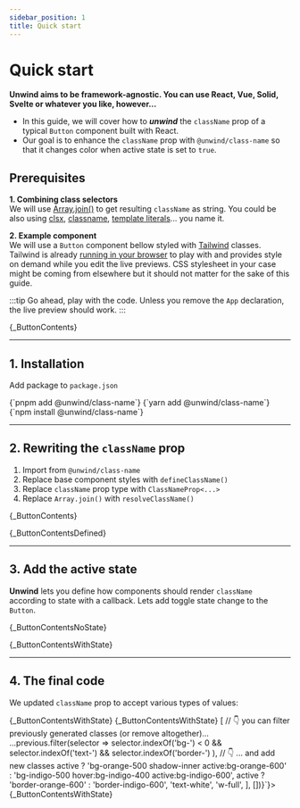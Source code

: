 ```yaml
---
sidebar_position: 1
title: Quick start
---
```





# Quick start

**Unwind aims to be framework-agnostic. You can use React, Vue, Solid, Svelte or whatever you like, however…**

- In this guide, we will cover how to _**unwind**_ the `className` prop of a typical `Button` component built with React.
- Our goal is to enhance the `className` prop with `@unwind/class-name` so that it changes color when active state is set to `true`.

## Prerequisites

**1. Combining class selectors**<br />
We will use [Array.join()](https://developer.mozilla.org/en-US/docs/Web/JavaScript/Reference/Global_Objects/Array/join) to get resulting `className` as string.
You could be also using [clsx](https://www.npmjs.com/package/clsx), [classname](https://www.npmjs.com/package/classname), [template literals](https://developer.mozilla.org/en-US/docs/Web/JavaScript/Reference/Template_literals)... you name it.

**2. Example component**<br />
We will use a `Button` component bellow styled with [Tailwind](https://tailwindcss.com/) classes.
Tailwind is already [running in your browser](https://tailwindcss.com/docs/installation/play-cdn)
to play with and provides style on demand while you edit the live previews.
CSS stylesheet in your case might be coming from elsewhere but it should not matter for the sake of this guide.

:::tip
Go ahead, play with the code. Unless you remove the `App` declaration, the live preview should work.
:::

<CodeEditor live title="Button.tsx">{_ButtonContents}</CodeEditor>

---

## 1. Installation

Add package to `package.json`

<Tabs>
  <TabItem value="pnpm" label="pnpm" default>
    <CodeBlock language="bash">{`pnpm add @unwind/class-name`}</CodeBlock>
  </TabItem>
  <TabItem value="yarn" label="yarn">
    <CodeBlock language="bash">{`yarn add @unwind/class-name`}</CodeBlock>
  </TabItem>
  <TabItem value="npm" label="npm">
    <CodeBlock language="bash">{`npm install @unwind/class-name`}</CodeBlock>
  </TabItem>
</Tabs>

---

## 2. Rewriting the `className` prop

1. Import from `@unwind/class-name`
1. Replace base component styles with `defineClassName()`
2. Replace `className` prop type with `ClassNameProp<...>`
3. Replace `Array.join()` with `resolveClassName()`

<div className="row">
<div className="col col--6">

<CodeEditor keepEmptyLines title="Button.tsx (before)">{_ButtonContents}</CodeEditor>

</div>
<div className="col col--6">

<CodeEditor title="Button.tsx (after)">{_ButtonContentsDefined}</CodeEditor>

</div>
</div>

---

## 3. Add the active state

**Unwind** lets you define how components should render `className` according to state with a callback.
Lets add toggle state change to the `Button`.

<div className="row">
<div className="col col--6">

<CodeEditor keepEmptyLines title="Button.tsx (before)">{_ButtonContentsNoState}</CodeEditor>

</div>
<div className="col col--6">

<CodeEditor title="Button.tsx (after)">{_ButtonContentsWithState}</CodeEditor>

</div>
</div>

---

## 4. The final code

We updated `className` prop to accept various types of values:

<Tabs>
  <TabItem value="add-string" label="Append class">
    <CodeEditor live resultClassName={`"w-full"`}>{_ButtonContentsWithState}</CodeEditor>
  </TabItem>
  <TabItem value="add-string-list" label="Append string[]">
    <CodeEditor live resultClassName={`{['w-full', 'rounded-full']}`}>{_ButtonContentsWithState}</CodeEditor>
  </TabItem>
  <TabItem value="redefined" label="Redefine colors altogether">
    <CodeEditor live resultClassName={`{useCallback(({ active }, previous) => [
  // 👇 you can filter previously generated classes (or remove altogether)...
  ...previous.filter(selector => selector.indexOf('bg-') < 0
    && selector.indexOf('text-')
    && selector.indexOf('border-')
  ),
  // 👇 ... and add new classes
  active
    ? 'bg-orange-500 shadow-inner active:bg-orange-600'
    : 'bg-indigo-500 hover:bg-indigo-400 active:bg-indigo-600',
  active ? 'border-orange-600' : 'border-indigo-600',
  'text-white',
  'w-full',
], [])}`}>{_ButtonContentsWithState}</CodeEditor>
  </TabItem>
</Tabs>
